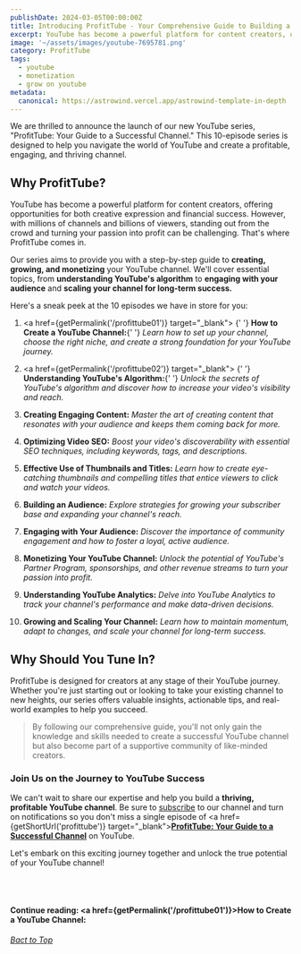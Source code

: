 ```yaml
---
publishDate: 2024-03-05T00:00:00Z
title: Introducing ProfitTube - Your Comprehensive Guide to Building a Successful YouTube Channel
excerpt: YouTube has become a powerful platform for content creators, offering opportunities for both creative expression and financial success.
image: '~/assets/images/youtube-7695781.png'
category: ProfitTube
tags:
  - youtube
  - monetization
  - grow on youtube
metadata:
  canonical: https://astrowind.vercel.app/astrowind-template-in-depth
---
```



We are thrilled to announce the launch of our new YouTube series, "ProfitTube: Your Guide to a Successful Channel." This 10-episode series is designed to help you navigate the world of YouTube and create a profitable, engaging, and thriving channel.

## Why ProfitTube?

YouTube has become a powerful platform for content creators, offering opportunities for both creative expression and financial success. However, with millions of channels and billions of viewers, standing out from the crowd and turning your passion into profit can be challenging. That's where ProfitTube comes in.

Our series aims to provide you with a step-by-step guide to **creating, growing, and monetizing** your YouTube channel. We'll cover essential topics, from **understanding YouTube's algorithm** to **engaging with your audience** and **scaling your channel for long-term success.**

Here's a sneak peek at the 10 episodes we have in store for you:

1. <a href={getPermalink('/profittube01')} target="_blank">
     {' '}
     **How to Create a YouTube Channel:**{' '}
   </a>
   *Learn how to set up your channel, choose the right niche, and create a strong foundation for your YouTube journey.*

2. <a href={getPermalink('/profittube02')} target="_blank">
     {' '}
     **Understanding YouTube's Algorithm:**{' '}
   </a>
   _Unlock the secrets of YouTube's algorithm and discover how to increase your video's visibility and reach._
3. **Creating Engaging Content:**
   _Master the art of creating content that resonates with your audience and keeps them coming back for more._
4. **Optimizing Video SEO:**
   _Boost your video's discoverability with essential SEO techniques, including keywords, tags, and descriptions._
5. **Effective Use of Thumbnails and Titles:**
   _Learn how to create eye-catching thumbnails and compelling titles that entice viewers to click and watch your videos._
6. **Building an Audience:**
   _Explore strategies for growing your subscriber base and expanding your channel's reach._
7. **Engaging with Your Audience:**
   _Discover the importance of community engagement and how to foster a loyal, active audience._
8. **Monetizing Your YouTube Channel:**
   _Unlock the potential of YouTube's Partner Program, sponsorships, and other revenue streams to turn your passion into profit._
9. **Understanding YouTube Analytics:**
   _Delve into YouTube Analytics to track your channel's performance and make data-driven decisions._
10. **Growing and Scaling Your Channel:**
    _Learn how to maintain momentum, adapt to changes, and scale your channel for long-term success._

## Why Should You Tune In?

ProfitTube is designed for creators at any stage of their YouTube journey. Whether you're just starting out or looking to take your existing channel to new heights, our series offers valuable insights, actionable tips, and real-world examples to help you succeed.

> By following our comprehensive guide, you'll not only gain the knowledge and skills needed to create a successful YouTube channel but also become part of a supportive community of like-minded creators.

### Join Us on the Journey to YouTube Success

We can't wait to share our expertise and help you build a **thriving, profitable YouTube channel**. Be sure to <a href={YOUTUBE_URL} target="_blank">subscribe</a> to our channel and turn on notifications so you don't miss a single episode of <a href={getShortUrl('profittube')} target="\_blank"><u>**ProfitTube: Your Guide to a Successful Channel**</u></a> on YouTube.

Let's embark on this exciting journey together and unlock the true potential of your YouTube channel!

<br></br>
#### Continue reading: <a href={getPermalink('/profittube01')}>**How to Create a YouTube Channel:**</a>

[_Bact to Top_](#top)
